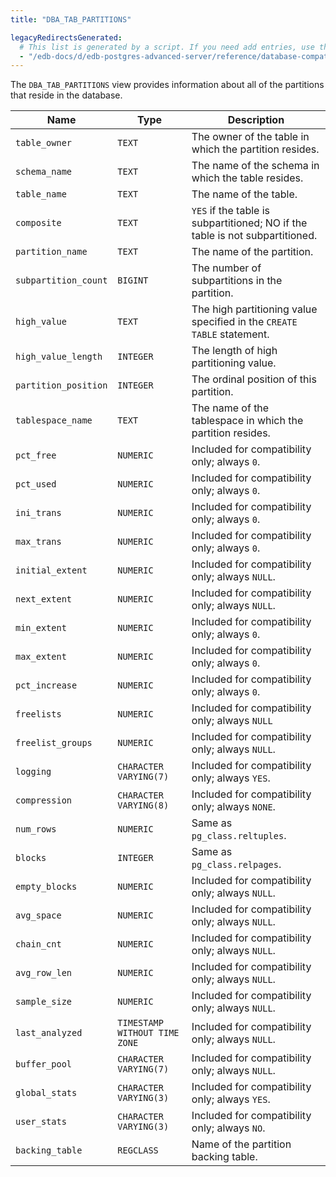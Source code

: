```yaml
---
title: "DBA_TAB_PARTITIONS"

legacyRedirectsGenerated:
  # This list is generated by a script. If you need add entries, use the `legacyRedirects` key.
  - "/edb-docs/d/edb-postgres-advanced-server/reference/database-compatibility-for-oracle-developers-reference-guide/12/Database_Compatibility_for_Oracle_Developers_Reference_Guide.1.162.html"
---
```


<div id="dba_tab_partitions" class="registered_link"></div>

The `DBA_TAB_PARTITIONS` view provides information about all of the partitions that reside in the database.

| Name                 | Type                          | Description                                                                                                                               |
| -------------------- | ----------------------------- | ----------------------------------------------------------------------------------------------------------------------------------------- |
| `table_owner`        | `TEXT`                        | The owner of the table in which the partition resides.                                                                                    |
| `schema_name`        | `TEXT`                        | The name of the schema in which the table resides.                                                                                        |
| `table_name`         | `TEXT`                        | The name of the table.                                                                                                                    |
| `composite`          | `TEXT`                        | `YES` if the table is subpartitioned; NO if the table is not subpartitioned.                                                              |
| `partition_name`     | `TEXT`                        | The name of the partition.                                                                                                                |
| `subpartition_count` | `BIGINT`                      | The number of subpartitions in the partition.                                                                                             |
| `high_value`         | `TEXT`                        | The high partitioning value specified in the `CREATE TABLE` statement.                                                                    |
| `high_value_length`  | `INTEGER`                     | The length of high partitioning value.                                                                                                    |
| `partition_position` | `INTEGER`                     | The ordinal position of this partition.                                                                                                   |
| `tablespace_name`    | `TEXT`                        | The name of the tablespace in which the partition resides.                                                                                |
| `pct_free`           | `NUMERIC`                     | Included for compatibility only; always `0`.                                                                                              |
| `pct_used`           | `NUMERIC`                     | Included for compatibility only; always `0`.                                                                                              |
| `ini_trans`          | `NUMERIC`                     | Included for compatibility only; always `0`.                                                                                              |
| `max_trans`          | `NUMERIC`                     | Included for compatibility only; always `0`.                                                                                              |
| `initial_extent`     | `NUMERIC`                     | Included for compatibility only; always `NULL`.                                                                                           |
| `next_extent`        | `NUMERIC`                     | Included for compatibility only; always `NULL`.                                                                                           |
| `min_extent`         | `NUMERIC`                     | Included for compatibility only; always `0`.                                                                                              |
| `max_extent`         | `NUMERIC`                     | Included for compatibility only; always `0`.                                                                                              |
| `pct_increase`       | `NUMERIC`                     | Included for compatibility only; always `0`.                                                                                              |
| `freelists`          | `NUMERIC`                     | Included for compatibility only; always `NULL`                                                                                            |
| `freelist_groups`    | `NUMERIC`                     | Included for compatibility only; always `NULL`.                                                                                           |
| `logging`            | `CHARACTER VARYING(7)`        | Included for compatibility only; always `YES`.                                                                                            |
| `compression`        | `CHARACTER VARYING(8)`        | Included for compatibility only; always `NONE`.                                                                                           |
| `num_rows`           | `NUMERIC`                     | Same as `pg_class.reltuples`.                                                                                                             |
| `blocks`             | `INTEGER`                     | Same as `pg_class.relpages`.                                                                                                              |
| `empty_blocks`       | `NUMERIC`                     | Included for compatibility only; always `NULL`.                                                                                           |
| `avg_space`          | `NUMERIC`                     | Included for compatibility only; always `NULL`.                                                                                           |
| `chain_cnt`          | `NUMERIC`                     | Included for compatibility only; always `NULL`.                                                                                           |
| `avg_row_len`        | `NUMERIC`                     | Included for compatibility only; always `NULL`.                                                                                           |
| `sample_size`        | `NUMERIC`                     | Included for compatibility only; always `NULL`.                                                                                           |
| `last_analyzed`      | `TIMESTAMP WITHOUT TIME ZONE` | Included for compatibility only; always `NULL`.                                                                                           |
| `buffer_pool`        | `CHARACTER VARYING(7)`        | Included for compatibility only; always `NULL`.                                                                                           |
| `global_stats`       | `CHARACTER VARYING(3)`        | Included for compatibility only; always `YES`.                                                                                            |
| `user_stats`         | `CHARACTER VARYING(3)`        | Included for compatibility only; always `NO`.                                                                                             |
| `backing_table`      | `REGCLASS`                    | Name of the partition backing table.                                                                                                      |
